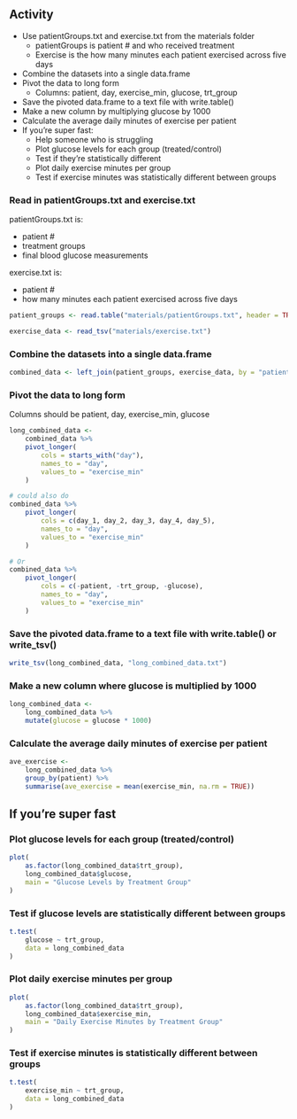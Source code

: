 ## Activity
- Use patientGroups.txt and exercise.txt from the materials folder
    - patientGroups is patient # and who received treatment
    - Exercise is the how many minutes each patient exercised across five days
- Combine the datasets into a single data.frame
- Pivot the data to long form
    - Columns: patient, day, exercise_min, glucose, trt_group
- Save the pivoted data.frame to a text file with write.table()
- Make a new column by multiplying glucose by 1000
- Calculate the average daily minutes of exercise per patient
- If you're super fast:
    - Help someone who is struggling
    - Plot glucose levels for each group (treated/control)
    - Test if they're statistically different
    - Plot daily exercise minutes per group
    - Test if exercise minutes was statistically different between groups

### Read in patientGroups.txt and exercise.txt
patientGroups.txt is:

-   patient #
-   treatment groups
-   final blood glucose measurements

exercise.txt is:

-   patient #
-   how many minutes each patient exercised across five days

```r
patient_groups <- read.table("materials/patientGroups.txt", header = TRUE, sep = "\t")

exercise_data <- read_tsv("materials/exercise.txt")
```

### Combine the datasets into a single data.frame
```r
combined_data <- left_join(patient_groups, exercise_data, by = "patient")
```

### Pivot the data to long form
Columns should be patient, day, exercise_min, glucose
```r
long_combined_data <-
    combined_data %>%
    pivot_longer(
        cols = starts_with("day"),
        names_to = "day",
        values_to = "exercise_min"
    )

# could also do
combined_data %>%
    pivot_longer(
        cols = c(day_1, day_2, day_3, day_4, day_5),
        names_to = "day",
        values_to = "exercise_min"
    )

# Or
combined_data %>%
    pivot_longer(
        cols = c(-patient, -trt_group, -glucose),
        names_to = "day",
        values_to = "exercise_min"
    )
```

### Save the pivoted data.frame to a text file with write.table() or write_tsv()
```r
write_tsv(long_combined_data, "long_combined_data.txt")
```

### Make a new column where glucose is multiplied by 1000
```r
long_combined_data <-
    long_combined_data %>%
    mutate(glucose = glucose * 1000)
```

### Calculate the average daily minutes of exercise per patient
```r
ave_exercise <-
    long_combined_data %>%
    group_by(patient) %>%
    summarise(ave_exercise = mean(exercise_min, na.rm = TRUE))
```

## If you're super fast

### Plot glucose levels for each group (treated/control)
```r
plot(
    as.factor(long_combined_data$trt_group),
    long_combined_data$glucose,
    main = "Glucose Levels by Treatment Group"
)
```

### Test if glucose levels are statistically different between groups
```r
t.test(
    glucose ~ trt_group,
    data = long_combined_data
)
```

### Plot daily exercise minutes per group
```r
plot(
    as.factor(long_combined_data$trt_group),
    long_combined_data$exercise_min,
    main = "Daily Exercise Minutes by Treatment Group"
)
```

### Test if exercise minutes is statistically different between groups
```r
t.test(
    exercise_min ~ trt_group,
    data = long_combined_data
)
```
